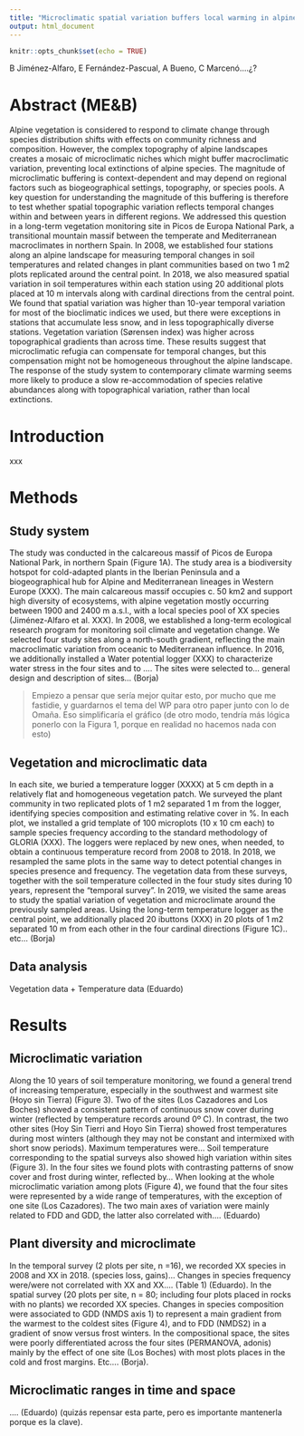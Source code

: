 ```yaml
---
title: "Microclimatic spatial variation buffers local warming in alpine vegetation"
output: html_document
---
```


```r
knitr::opts_chunk$set(echo = TRUE)
```

B Jiménez-Alfaro, E Fernández-Pascual, A Bueno, C Marcenó….¿?

# Abstract (ME&B)

Alpine vegetation is considered to respond to climate change through species distribution shifts with effects on community richness and composition. However, the complex topography of alpine landscapes creates a mosaic of microclimatic niches which might buffer macroclimatic variation, preventing local extinctions of alpine species. The magnitude of microclimatic buffering is context-dependent and may depend on regional factors such as biogeographical settings, topography, or species pools. A key question for understanding the magnitude of this buffering is therefore to test whether spatial topographic variation reflects temporal changes within and between years in different regions. We addressed this question in a long-term vegetation monitoring site in Picos de Europa National Park, a transitional mountain massif between the temperate and Mediterranean macroclimates in northern Spain. In 2008, we established four stations along an alpine landscape for measuring temporal changes in soil temperatures and related changes in plant communities based on two 1 m2 plots replicated around the central point. In 2018, we also measured spatial variation in soil temperatures within each station using 20 additional plots placed at 10 m intervals along with cardinal directions from the central point. We found that spatial variation was higher than 10-year temporal variation for most of the bioclimatic indices we used, but there were exceptions in stations that accumulate less snow, and in less topographically diverse stations. Vegetation variation (Sørensen index) was higher across topographical gradients than across time. These results suggest that microclimatic refugia can compensate for temporal changes, but this compensation might not be homogeneous throughout the alpine landscape. The response of the study system to contemporary climate warming seems more likely to produce a slow re-accommodation of species relative abundances along with topographical variation, rather than local extinctions.

# Introduction

xxx

# Methods

## Study system

The study was conducted in the calcareous massif of Picos de Europa National Park, in northern Spain (Figure 1A). The study area is a biodiversity hotspot for cold-adapted plants in the Iberian Peninsula and a biogeographical hub for Alpine and Mediterranean lineages in Western Europe (XXX). The main calcareous massif occupies c. 50 km2 and support high diversity of ecosystems, with alpine vegetation mostly occurring between 1900 and 2400 m a.s.l., with a local species pool of XX species (Jiménez-Alfaro et al. XXX). In 2008, we established a long-term ecological research program for monitoring soil climate and vegetation change. We selected four study sites along a north-south gradient, reflecting the main macroclimatic variation from oceanic to Mediterranean influence. In 2016, we additionally installed a Water potential logger (XXX) to characterize water stress in the four sites and to ….  The sites were selected to… general design and description of sites… (Borja)

> Empiezo a pensar que sería mejor quitar esto, por mucho que me fastidie, y guardarnos el tema del WP para otro paper junto con lo de Omaña. Eso simplificaría el gráfico (de otro modo, tendría más lógica ponerlo con la Figura 1, porque en realidad no hacemos nada con esto)

## Vegetation and microclimatic data

In each site, we buried a temperature logger (XXXX) at 5 cm depth  in a relatively flat and homogeneous vegetation patch. We surveyed the plant community in two replicated plots of 1 m2 separated 1 m from the logger, identifying species composition and estimating relative cover in %. In each plot, we installed a grid template of 100 microplots (10 x 10 cm each) to sample species frequency according to the standard methodology of GLORIA (XXX). The loggers were replaced by new ones, when needed, to obtain a continuous temperature record from 2008 to 2018. In 2018, we resampled the same plots in the same way to detect potential changes in species presence and frequency. The vegetation data from these surveys, together with the soil temperature collected in the four study sites during 10 years, represent the “temporal survey”. In 2019, we visited the same areas to study the spatial variation of vegetation and microclimate around the previously sampled areas. Using the long-term temperature logger as the central point, we additionally placed 20 ibuttons (XXX) in 20 plots of 1 m2 separated 10 m from each other in the four cardinal directions (Figure 1C).. etc… (Borja)

## Data analysis

Vegetation data + Temperature data (Eduardo)

# Results

## Microclimatic variation

Along the 10 years of soil temperature monitoring, we found a general trend of increasing temperature, especially in the southwest and warmest site (Hoyo sin Tierra) (Figure 3). Two of the sites (Los Cazadores and Los Boches) showed a consistent pattern of continuous snow cover during winter (reflected by temperature records around 0º C). In contrast, the two other sites (Hoy Sin Tierri and Hoyo Sin Tierra) showed frost temperatures during most winters (although they may not be constant and intermixed with short snow periods). Maximum temperatures were… Soil temperature corresponding to the spatial surveys also showed high variation within sites (Figure 3). In the four sites we found plots with contrasting patterns of snow cover and frost during winter, reflected by…  When looking at the whole microclimatic variation among plots (Figure 4), we found that the four sites were represented by a wide range of temperatures, with the exception of one site (Los Cazadores). The two main axes of variation were mainly related to FDD and GDD, the latter also correlated with…. (Eduardo)

## Plant diversity and microclimate

In the temporal survey (2 plots per site, n =16), we recorded XX species in 2008 and XX in 2018. (species loss, gains)… Changes in species frequency were/were not correlated with XX and XX…. (Table 1) (Eduardo). In the spatial survey (20 plots per site, n = 80; including four plots placed in rocks with no plants) we recorded XX species. Changes in species composition were associated to GDD (NMDS axis 1) to represent a main gradient from the warmest to the coldest sites (Figure 4), and to FDD (NMDS2) in a gradient of snow versus frost winters. In the compositional space, the sites were poorly differentiated across the four sites (PERMANOVA, adonis) mainly by the effect of one site (Los Boches) with most plots places in the cold and frost margins. Etc…. (Borja). 

## Microclimatic ranges in time and space

…. (Eduardo) (quizás repensar esta parte, pero es importante mantenerla porque es la clave).
